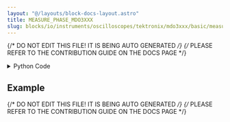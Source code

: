 ```yaml
---
layout: "@/layouts/block-docs-layout.astro"
title: MEASURE_PHASE_MDO3XXX
slug: blocks/io/instruments/oscilloscopes/tektronix/mdo3xxx/basic/measure-phase-mdo3xxx
---
```


{/* DO NOT EDIT THIS FILE! IT IS BEING AUTO GENERATED */}
{/* PLEASE REFER TO THE CONTRIBUTION GUIDE ON THE DOCS PAGE */}


<PythonDocsDisplay docstring={docstring} />
<details>
<summary>Python Code</summary>

```python
from flojoy import flojoy, DataContainer, Scalar, VisaConnection
from typing import Optional


@flojoy(inject_connection=True)
def MEASURE_PHASE_MDO3XXX(
    connection: VisaConnection,
    channel1: int = 0,
    channel2: int = 1,
    default: Optional[DataContainer] = None,
) -> Scalar:
    """The MEASURE_PHASE_MDO3XXX node measures the phase between two channels.

    Requires a CONNECTION_MDO3XXX node at the start of the app to connect with
    the instrument. The VISA address will then be listed under 'connection'.

    This node should also work with compatible Tektronix scopes (untested):
    MDO4xxx, MSO4xxx, and DPO4xxx.

    Parameters
    ----------
    connection: VisaConnection
        The VISA address (requires the CONNECTION_MDO3XXX node).
    channel1: int
        The first channel.
    channel2: int
        The second channel.

    Returns
    -------
    DataContainer
        Scalar: The phase between the two channels.
    """

    assert channel1 != channel2, "The channels must not the same."

    tek = connection.get_handle()

    tek.measurement[0].source1(f"CH{int(channel1 + 1)}")
    tek.measurement[0].source2(f"CH{int(channel2 + 1)}")
    value = tek.measurement[0].phase()

    return Scalar(c=value)

```

[Find this Flojoy Block on GitHub](https://github.com/flojoy-ai/blocks/blob/main/blocks/IO/INSTRUMENTS/OSCILLOSCOPES/TEKTRONIX/MDO3XXX/BASIC/MEASURE_PHASE_MDO3XXX/MEASURE_PHASE_MDO3XXX.py)

</details>

## Example


<GetHelpWidget />


<AppDisplay app={app} blockName="MEASURE_PHASE_MDO3XXX" client:visible />


<Example />

{/* DO NOT EDIT THIS FILE! IT IS BEING AUTO GENERATED */}
{/* PLEASE REFER TO THE CONTRIBUTION GUIDE ON THE DOCS PAGE */}
